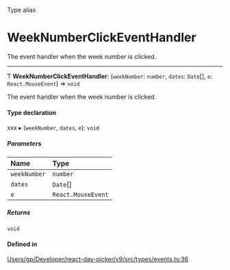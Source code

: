 <SectionTitle>Type alias</SectionTitle>

# WeekNumberClickEventHandler

<Description>

The event handler when the week number is clicked.

</Description>

---

Ƭ **WeekNumberClickEventHandler**: (`weekNumber`: `number`, `dates`: `Date`[], `e`: `React.MouseEvent`) => `void`

The event handler when the week number is clicked.

#### Type declaration

xxx
▸ (`weekNumber`, `dates`, `e`): `void`

##### Parameters

| Name | Type |
| :------ | :------ |
| `weekNumber` | `number` |
| `dates` | `Date`[] |
| `e` | `React.MouseEvent` |

##### Returns

`void`

#### Defined in

[Users/gp/Developer/react-day-picker/v9/src/types/events.ts:36](https://github.com/gpbl/react-day-picker/blob/4d332a01b/src/types/events.ts#L36)
